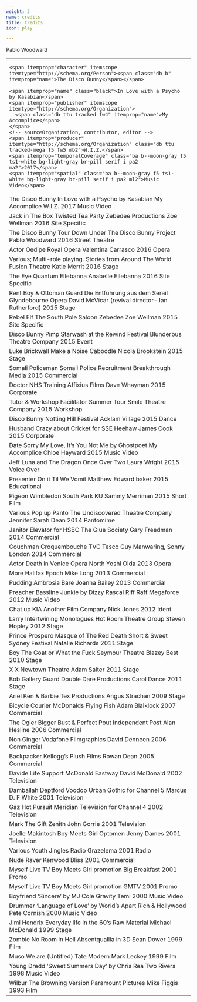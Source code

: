 ```yaml
---
weight: 3
name: credits
title: Credits
icon: play

---
```

<!--

`sameAs`: https://stackoverflow.com/questions/33042229/url-vs-sameas-schema-org#33046277
> Schema.org cannot expect everything to be clustered together nicely on every webpage: https://stackoverflow.com/questions/28888190/schema-org-organization-url-logo-in-one-place-and-social-links-in-another


<span itemscope itemtype="http://schema.org/TheaterEvent">
  <span itemprop="name">Julius Caesar at Shakespeare's Globe</span>
  <span itemprop="location" itemscope itemtype="http://schema.org/PerformingArtsTheater">
    <meta itemprop="name" content="Shakespeare's Globe"/>
    <link itemprop="sameAs" href="http://www.shakespearesglobe.com/"/>
    <meta itemprop="address" content="London, UK"/>

    <span itemprop="performer" content="actor">Pablo Woodward</span>

  </span>
  <span itemprop="offers" itemscope="" itemtype="http://schema.org/Offer">
    !<link itemprop="url" href="/examples/ticket/0012301230123"/>
    <span itemprop="priceCurrency" content="GBP">£</span>
    <span itemprop="price" content></span>
    <span itemprop="validFrom" content="2017-01-01T00:00">2017</span>
  </span>

  <span itemprop="startDate" content="2017-01-01T00:00">2017</span>
  <span itemprop="endDate" content="2017-01-01T00:01">2017</span>
  <span itemprop="availability" content="LimitedAvailability" itemtype="http://schema.org/LimitedAvailability"></span>

  <span itemprop="workPerformed" itemscope="" itemtype="http://schema.org/CreativeWork">
    <span itemprop="description" content="Recorded">Recorded</span>
    <link itemprop="sameAs" href="http://en.wikipedia.org/wiki/Julius_Caesar_(play)"/>
    <link itemprop="sameAs" href="http://worldcat.org/entity/work/id/1807288036"/>
    <span itemprop="creator" itemscope="" itemtype="http://schema.org/Person">
       <meta itemprop="name" content="William Shakespeare"/>
       <link itemprop="sameAs" href="http://en.wikipedia.org/wiki/William_Shakespeare"/>
    </span>
  </span>
</span>
-->

<div class="cf f4">
<span class="dn">Pablo Woodward</span>
<table class="collapse"><!-- table table-hover -->
<tbody>


<tr class="hover-bg-near-white transition">
<td class="pt3 pb3"itemscope itemtype="http://schema.org/CreativeWork">

    <span itemprop="character" itemscope itemtype="http://schema.org/Person"><span class="db b" itemprop="name">The Disco Bunny</span></span>

    <span itemprop="name" class="black">In Love with a Psycho by Kasabian</span>
    <span itemprop="publisher" itemscope itemtype="http://schema.org/Organization">
      <span class="db ttu tracked fw4" itemprop="name">My Accomplice</span>
    </span>
    <!-- sourceOrganization, contributor, editor -->
    <span itemprop="producer" itemtype="http://schema.org/Organization" class="db ttu tracked-mega f5 fw5 mb2">W.I.Z.</span>
    <span itemprop="temporalCoverage" class="ba b--moon-gray f5 ts1-white bg-light-gray br-pill serif i pa2 ma2">2017</span>
    <span itemprop="spatial" class="ba b--moon-gray f5 ts1-white bg-light-gray br-pill serif i pa2 ml2">Music Video</span>

</td>
</tr>

<tr class="hover-bg-near-white transition">
<td class="pt3 pb3">
  <span itemprop="character" class="db b">The Disco Bunny</span>
  <span itemprop="CreativeWork" class="black">In Love with a Psycho by Kasabian</span>
  <span itemprop="publisher" class="db ttu tracked fw4">My Accomplice</span>
  <!-- sourceOrganization, contributor, editor -->
  <span itemprop="producer" class="db ttu tracked-mega f5 fw5 mb2">W.I.Z.</span>
  <span itemprop="temporalCoverage" class="ba b--moon-gray f5 ts1-white bg-light-gray br-pill serif i pa2 ma2">2017</span>
  <span itemprop="spatial" class="ba b--moon-gray f5 ts1-white bg-light-gray br-pill serif i pa2 ml2">Music Video</span>
</td>
</tr>
<tr class="hover-bg-near-white transition">
<td class="pt3 pb3">
  <span itemprop="character" class="db b">Jack in The Box</span>
  <span itemprop="CreativeWork" class="black">Twisted Tea Party</span>
  <span itemprop="publisher" class="db ttu tracked fw4">Zebedee Productions</span>
  <span itemprop="producer" class="db ttu tracked-mega f5 fw5 mb2">Zoe Wellman</span>
  <span itemprop="temporalCoverage" class="ba b--moon-gray f5 ts1-white bg-light-gray br-pill serif i pa2 ma2">2016</span>
  <span itemprop="spatial" class="ba b--moon-gray f5 ts1-white bg-light-gray br-pill serif i pa2 ml2">Site Specific</span></td>
</tr>
<tr class="hover-bg-near-white transition">
<td class="pt3 pb3">
  <span itemprop="character" class="db b">The Disco Bunny</span>
  <span itemprop="CreativeWork" class="black">Tour Down Under</span>
  <span itemprop="publisher" class="db ttu tracked fw4">The Disco Bunny Project</span>
  <span itemprop="producer" class="db ttu tracked-mega f5 fw5 mb2">Pablo Woodward</span>
  <span itemprop="temporalCoverage" class="ba b--moon-gray f5 ts1-white bg-light-gray br-pill serif i pa2 ma2">2016</span>
  <span itemprop="spatial" class="ba b--moon-gray f5 ts1-white bg-light-gray br-pill serif i pa2 ml2">Street Theatre</span></td>
</tr>
<tr class="hover-bg-near-white transition">
<td class="pt3 pb3">
  <span itemprop="character" class="db b">Actor</span>
  <span itemprop="CreativeWork" class="black">Oedipe</span>
  <span itemprop="publisher" class="db ttu tracked fw4">Royal Opera</span>
  <span itemprop="producer" class="db ttu tracked-mega f5 fw5 mb2">Valentina Carrasco</span>
  <span itemprop="temporalCoverage" class="ba b--moon-gray f5 ts1-white bg-light-gray br-pill serif i pa2 ma2">2016</span>
  <span itemprop="spatial" class="ba b--moon-gray f5 ts1-white bg-light-gray br-pill serif i pa2 ml2">Opera</span></td>
</tr>
<tr class="hover-bg-near-white transition">
<td class="pt3 pb3">
  <span itemprop="character" class="db b">Various; Multi-role playing.</span>
  <span itemprop="CreativeWork" class="black">Stories from Around The World</span>
  <span itemprop="publisher" class="db ttu tracked fw4">Fusion Theatre</span>
  <span itemprop="producer" class="db ttu tracked-mega f5 fw5 mb2">Katie Merrit</span>
  <span itemprop="temporalCoverage" class="ba b--moon-gray f5 ts1-white bg-light-gray br-pill serif i pa2 ma2">2016</span>
  <span itemprop="spatial" class="ba b--moon-gray f5 ts1-white bg-light-gray br-pill serif i pa2 ml2">Stage</span></td>
</tr>
<tr class="hover-bg-near-white transition">
<td class="pt3 pb3">
  <span itemprop="character" class="db b">The Eye</span>
  <span itemprop="CreativeWork" class="black">Quantum</span>
  <span itemprop="publisher" class="db ttu tracked fw4">Ellebanna</span>
  <span itemprop="producer" class="db ttu tracked-mega f5 fw5 mb2">Anabelle Ellebanna</span>
  <span itemprop="temporalCoverage" class="ba b--moon-gray f5 ts1-white bg-light-gray br-pill serif i pa2 ma2">2016</span>
  <span itemprop="spatial" class="ba b--moon-gray f5 ts1-white bg-light-gray br-pill serif i pa2 ml2">Site Specific</span></td>
</tr>
<tr class="hover-bg-near-white transition">
<td class="pt3 pb3">
  <span itemprop="character" class="db b">Rent Boy & Ottoman Guard</span>
  <span itemprop="CreativeWork" class="black">Die Entführung aus dem Serail</span>
  <span itemprop="publisher" class="db ttu tracked fw4">Glyndebourne Opera</span>
  <span itemprop="producer" class="db ttu tracked-mega f5 fw5 mb2">David McVicar (revival director- Ian Rutherford)</span>
  <span itemprop="temporalCoverage" class="ba b--moon-gray f5 ts1-white bg-light-gray br-pill serif i pa2 ma2">2015</span>
  <span itemprop="spatial" class="ba b--moon-gray f5 ts1-white bg-light-gray br-pill serif i pa2 ml2">Stage</span></td>
</tr>
<tr class="hover-bg-near-white transition">
<td class="pt3 pb3">
  <span itemprop="character" class="db b">Rebel Elf</span>
  <span itemprop="CreativeWork" class="black">The South Pole Saloon</span>
  <span itemprop="publisher" class="db ttu tracked fw4">Zebedee</span>
  <span itemprop="producer" class="db ttu tracked-mega f5 fw5 mb2">Zoe Wellman</span>
  <span itemprop="temporalCoverage" class="ba b--moon-gray f5 ts1-white bg-light-gray br-pill serif i pa2 ma2">2015</span>
  <span itemprop="spatial" class="ba b--moon-gray f5 ts1-white bg-light-gray br-pill serif i pa2 ml2">Site Specific</span></td>
</tr>
<tr class="hover-bg-near-white transition">
<td class="pt3 pb3">
  <span itemprop="character" class="db b">Disco Bunny Pimp</span>
  <span itemprop="CreativeWork" class="black">Starwash at the Rewind Festival</span>
  <span itemprop="publisher" class="db ttu tracked fw4">Blunderbus Theatre Company</span>
  <span itemprop="temporalCoverage" class="ba b--moon-gray f5 ts1-white bg-light-gray br-pill serif i pa2 ma2">2015</span>
  <span itemprop="spatial" class="ba b--moon-gray f5 ts1-white bg-light-gray br-pill serif i pa2 ml2">Event</span></td>
</tr>
<tr class="hover-bg-near-white transition">
<td class="pt3 pb3">
  <span itemprop="character" class="db b">Luke Brickwall</span>
  <span itemprop="CreativeWork" class="black">Make a Noise</span>
  <span itemprop="publisher" class="db ttu tracked fw4">Caboodle</span>
  <span itemprop="producer" class="db ttu tracked-mega f5 fw5 mb2">Nicola Brookstein</span>
  <span itemprop="temporalCoverage" class="ba b--moon-gray f5 ts1-white bg-light-gray br-pill serif i pa2 ma2">2015</span>
  <span itemprop="spatial" class="ba b--moon-gray f5 ts1-white bg-light-gray br-pill serif i pa2 ml2">Stage</span></td>
</tr>
<tr class="hover-bg-near-white transition">
<td class="pt3 pb3">
  <span itemprop="character" class="db b">Somali Policeman</span>
  <span itemprop="CreativeWork" class="black">Somali Police Recruitment</span>
  <span itemprop="publisher" class="db ttu tracked fw4">Breakthrough Media</span>
  <span itemprop="temporalCoverage" class="ba b--moon-gray f5 ts1-white bg-light-gray br-pill serif i pa2 ma2">2015</span>
  <span itemprop="spatial" class="ba b--moon-gray f5 ts1-white bg-light-gray br-pill serif i pa2 ml2">Commercial</span></td>
</tr>
<tr class="hover-bg-near-white transition">
<td class="pt3 pb3">
  <span itemprop="character" class="db b">Doctor</span>
  <span itemprop="CreativeWork" class="black">NHS Training</span>
  <span itemprop="publisher" class="db ttu tracked fw4">Affixius Films</span>
  <span itemprop="producer" class="db ttu tracked-mega f5 fw5 mb2">Dave Whayman</span>
  <span itemprop="temporalCoverage" class="ba b--moon-gray f5 ts1-white bg-light-gray br-pill serif i pa2 ma2">2015</span>
  <span itemprop="spatial" class="ba b--moon-gray f5 ts1-white bg-light-gray br-pill serif i pa2 ml2">Corporate</span></td>
</tr>
<tr class="hover-bg-near-white transition">
<td class="pt3 pb3">
  <span itemprop="character" class="db b">Tutor & Workshop Facilitator</span>
  <span itemprop="CreativeWork" class="black">Summer Tour</span>
  <span itemprop="publisher" class="db ttu tracked fw4">Smile Theatre Company</span>
  <span itemprop="temporalCoverage" class="ba b--moon-gray f5 ts1-white bg-light-gray br-pill serif i pa2 ma2">2015</span>
  <span itemprop="spatial" class="ba b--moon-gray f5 ts1-white bg-light-gray br-pill serif i pa2 ml2">Workshop</span></td>
</tr>
<tr class="hover-bg-near-white transition">
<td class="pt3 pb3">
  <span itemprop="character" class="db b">Disco Bunny</span>
  <span itemprop="CreativeWork" class="black">Notting Hill Festival</span>
  <span itemprop="publisher" class="db ttu tracked fw4">Acklam Village</span>
  <span itemprop="temporalCoverage" class="ba b--moon-gray f5 ts1-white bg-light-gray br-pill serif i pa2 ma2">2015</span>
  <span itemprop="spatial" class="ba b--moon-gray f5 ts1-white bg-light-gray br-pill serif i pa2 ml2">Dance</span></td>
</tr>
<tr class="hover-bg-near-white transition">
<td class="pt3 pb3">
  <span itemprop="character" class="db b">Husband</span>
  <span itemprop="CreativeWork" class="black">Crazy about Cricket for SSE</span>
  <span itemprop="publisher" class="db ttu tracked fw4">Heehaw</span>
  <span itemprop="producer" class="db ttu tracked-mega f5 fw5 mb2">James Cook</span>
  <span itemprop="temporalCoverage" class="ba b--moon-gray f5 ts1-white bg-light-gray br-pill serif i pa2 ma2">2015</span>
  <span itemprop="spatial" class="ba b--moon-gray f5 ts1-white bg-light-gray br-pill serif i pa2 ml2">Corporate</span></td>
</tr>
<tr class="hover-bg-near-white transition">
<td class="pt3 pb3">
  <span itemprop="character" class="db b">Date</span>
  <span itemprop="CreativeWork" class="black">Sorry My Love, It's You Not Me by Ghostpoet</span>
  <span itemprop="publisher" class="db ttu tracked fw4">My Accomplice</span>
  <span itemprop="producer" class="db ttu tracked-mega f5 fw5 mb2">Chloe Hayward</span>
  <span itemprop="temporalCoverage" class="ba b--moon-gray f5 ts1-white bg-light-gray br-pill serif i pa2 ma2">2015</span>
  <span itemprop="spatial" class="ba b--moon-gray f5 ts1-white bg-light-gray br-pill serif i pa2 ml2">Music Video</span></td>
</tr>
<tr class="hover-bg-near-white transition">
<td class="pt3 pb3">
  <span itemprop="character" class="db b">Jeff</span>
  <span itemprop="CreativeWork" class="black">Luna and The Dragon</span>
  <span itemprop="publisher" class="db ttu tracked fw4">Once Over Two</span>
  <span itemprop="producer" class="db ttu tracked-mega f5 fw5 mb2">Laura Wright</span>
  <span itemprop="temporalCoverage" class="ba b--moon-gray f5 ts1-white bg-light-gray br-pill serif i pa2 ma2">2015</span>
  <span itemprop="spatial" class="ba b--moon-gray f5 ts1-white bg-light-gray br-pill serif i pa2 ml2">Voice Over</span></td>
</tr>
<tr class="hover-bg-near-white transition">
<td class="pt3 pb3">
  <span itemprop="character" class="db b">Presenter</span>
  <span itemprop="CreativeWork" class="black">On it Til We Vomit</span>
  <span itemprop="producer" class="db ttu tracked-mega f5 fw5 mb2">Matthew Edward baker</span>
  <span itemprop="temporalCoverage" class="ba b--moon-gray f5 ts1-white bg-light-gray br-pill serif i pa2 ma2">2015</span>
  <span itemprop="spatial" class="ba b--moon-gray f5 ts1-white bg-light-gray br-pill serif i pa2 ml2">Educational</span></td>
</tr>
<tr class="hover-bg-near-white transition">
<td class="pt3 pb3">
  <span itemprop="character" class="db b">Pigeon</span>
  <span itemprop="CreativeWork" class="black">Wimbledon South Park</span>
  <span itemprop="publisher" class="db ttu tracked fw4">KU</span>
  <span itemprop="producer" class="db ttu tracked-mega f5 fw5 mb2">Sammy Merriman</span>
  <span itemprop="temporalCoverage" class="ba b--moon-gray f5 ts1-white bg-light-gray br-pill serif i pa2 ma2">2015</span>
  <span itemprop="spatial" class="ba b--moon-gray f5 ts1-white bg-light-gray br-pill serif i pa2 ml2">Short Film</span></td>
</tr>
<tr class="hover-bg-near-white transition">
<td class="pt3 pb3">
  <span itemprop="character" class="db b">Various</span>
  <span itemprop="CreativeWork" class="black">Pop up Panto</span>
  <span itemprop="publisher" class="db ttu tracked fw4">The Undiscovered Theatre Company</span>
  <span itemprop="producer" class="db ttu tracked-mega f5 fw5 mb2">Jennifer Sarah Dean</span>
  <span itemprop="temporalCoverage" class="ba b--moon-gray f5 ts1-white bg-light-gray br-pill serif i pa2 ma2">2014</span>
  <span itemprop="spatial" class="ba b--moon-gray f5 ts1-white bg-light-gray br-pill serif i pa2 ml2">Pantomime</span></td>
</tr>
<tr class="hover-bg-near-white transition">
<td class="pt3 pb3">
  <span itemprop="character" class="db b">Janitor</span>
  <span itemprop="CreativeWork" class="black">Elevator for HSBC</span>
  <span itemprop="publisher" class="db ttu tracked fw4">The Glue Society</span>
  <span itemprop="producer" class="db ttu tracked-mega f5 fw5 mb2">Gary Freedman</span>
  <span itemprop="temporalCoverage" class="ba b--moon-gray f5 ts1-white bg-light-gray br-pill serif i pa2 ma2">2014</span>
  <span itemprop="spatial" class="ba b--moon-gray f5 ts1-white bg-light-gray br-pill serif i pa2 ml2">Commercial</span></td>
</tr>
<tr class="hover-bg-near-white transition">
<td class="pt3 pb3">
  <span itemprop="character" class="db b">Couchman</span>
  <span itemprop="CreativeWork" class="black">Croquembouche TVC</span>
  <span itemprop="publisher" class="db ttu tracked fw4">Tesco</span>
  <span itemprop="producer" class="db ttu tracked-mega f5 fw5 mb2">Guy Manwaring, Sonny London</span>
  <span itemprop="temporalCoverage" class="ba b--moon-gray f5 ts1-white bg-light-gray br-pill serif i pa2 ma2">2014</span>
  <span itemprop="spatial" class="ba b--moon-gray f5 ts1-white bg-light-gray br-pill serif i pa2 ml2">Commercial</span></td>
</tr>
<tr class="hover-bg-near-white transition">
<td class="pt3 pb3">
  <span itemprop="character" class="db b">Actor</span>
  <span itemprop="CreativeWork" class="black">Death in Venice</span>
  <span itemprop="publisher" class="db ttu tracked fw4">Opera North</span>
  <span itemprop="producer" class="db ttu tracked-mega f5 fw5 mb2">Yoshi Oida</span>
  <span itemprop="temporalCoverage" class="ba b--moon-gray f5 ts1-white bg-light-gray br-pill serif i pa2 ma2">2013</span>
  <span itemprop="spatial" class="ba b--moon-gray f5 ts1-white bg-light-gray br-pill serif i pa2 ml2">Opera</span></td>
</tr>
<tr class="hover-bg-near-white transition">
<td class="pt3 pb3">
  <span itemprop="character" class="db b">More</span>
  <span itemprop="CreativeWork" class="black">Halifax</span>
  <span itemprop="publisher" class="db ttu tracked fw4">Epoch</span>
  <span itemprop="producer" class="db ttu tracked-mega f5 fw5 mb2">Mike Long</span>
  <span itemprop="temporalCoverage" class="ba b--moon-gray f5 ts1-white bg-light-gray br-pill serif i pa2 ma2">2013</span>
  <span itemprop="spatial" class="ba b--moon-gray f5 ts1-white bg-light-gray br-pill serif i pa2 ml2">Commercial</span></td>
</tr>
<tr class="hover-bg-near-white transition">
<td class="pt3 pb3">
  <span itemprop="character" class="db b">Pudding</span>
  <span itemprop="CreativeWork" class="black">Ambrosia</span>
  <span itemprop="publisher" class="db ttu tracked fw4">Bare</span>
  <span itemprop="producer" class="db ttu tracked-mega f5 fw5 mb2">Joanna Bailey</span>
  <span itemprop="temporalCoverage" class="ba b--moon-gray f5 ts1-white bg-light-gray br-pill serif i pa2 ma2">2013</span>
  <span itemprop="spatial" class="ba b--moon-gray f5 ts1-white bg-light-gray br-pill serif i pa2 ml2">Commercial</span></td>
</tr>
<tr class="hover-bg-near-white transition">
<td class="pt3 pb3">
  <span itemprop="character" class="db b">Preacher</span>
  <span itemprop="CreativeWork" class="black">Bassline Junkie by Dizzy Rascal</span>
  <span itemprop="publisher" class="db ttu tracked fw4">Riff Raff</span>
  <span itemprop="producer" class="db ttu tracked-mega f5 fw5 mb2">Megaforce</span>
  <span itemprop="temporalCoverage" class="ba b--moon-gray f5 ts1-white bg-light-gray br-pill serif i pa2 ma2">2012</span>
  <span itemprop="spatial" class="ba b--moon-gray f5 ts1-white bg-light-gray br-pill serif i pa2 ml2">Music Video</span></td>
</tr>
<tr class="hover-bg-near-white transition">
<td class="pt3 pb3">
  <span itemprop="character" class="db b">Chat up</span>
  <span itemprop="CreativeWork" class="black">KIA</span>
  <span itemprop="publisher" class="db ttu tracked fw4">Another Film Company</span>
  <span itemprop="producer" class="db ttu tracked-mega f5 fw5 mb2">Nick Jones</span>
  <span itemprop="temporalCoverage" class="ba b--moon-gray f5 ts1-white bg-light-gray br-pill serif i pa2 ma2">2012</span>
  <span itemprop="spatial" class="ba b--moon-gray f5 ts1-white bg-light-gray br-pill serif i pa2 ml2">Ident</span></td>
</tr>
<tr class="hover-bg-near-white transition">
<td class="pt3 pb3">
  <span itemprop="character" class="db b">Larry</span>
  <span itemprop="CreativeWork" class="black">Intertwining Monologues</span>
  <span itemprop="publisher" class="db ttu tracked fw4">Hot Room Theatre Group</span>
  <span itemprop="producer" class="db ttu tracked-mega f5 fw5 mb2">Steven Hopley</span>
  <span itemprop="temporalCoverage" class="ba b--moon-gray f5 ts1-white bg-light-gray br-pill serif i pa2 ma2">2012</span>
  <span itemprop="spatial" class="ba b--moon-gray f5 ts1-white bg-light-gray br-pill serif i pa2 ml2">Stage</span></td>
</tr>
<tr class="hover-bg-near-white transition">
<td class="pt3 pb3">
  <span itemprop="character" class="db b">Prince Prospero</span>
  <span itemprop="CreativeWork" class="black">Masque of The Red Death</span>
  <span itemprop="publisher" class="db ttu tracked fw4">Short & Sweet Sydney Festival</span>
  <span itemprop="producer" class="db ttu tracked-mega f5 fw5 mb2">Natalie Richards</span>
  <span itemprop="temporalCoverage" class="ba b--moon-gray f5 ts1-white bg-light-gray br-pill serif i pa2 ma2">2011</span>
  <span itemprop="spatial" class="ba b--moon-gray f5 ts1-white bg-light-gray br-pill serif i pa2 ml2">Stage</span></td>
</tr>
<tr class="hover-bg-near-white transition">
<td class="pt3 pb3">
  <span itemprop="character" class="db b">Boy</span>
  <span itemprop="CreativeWork" class="black">The Goat or What the Fuck</span>
  <span itemprop="publisher" class="db ttu tracked fw4">Seymour Theatre</span>
  <span itemprop="producer" class="db ttu tracked-mega f5 fw5 mb2">Blazey Best</span>
  <span itemprop="temporalCoverage" class="ba b--moon-gray f5 ts1-white bg-light-gray br-pill serif i pa2 ma2">2010</span>
  <span itemprop="spatial" class="ba b--moon-gray f5 ts1-white bg-light-gray br-pill serif i pa2 ml2">Stage</span></td>
</tr>
<tr class="hover-bg-near-white transition">
<td class="pt3 pb3">
  <span itemprop="character" class="db b">X</span>
  <span itemprop="CreativeWork" class="black">X</span>
  <span itemprop="publisher" class="db ttu tracked fw4">Newtown Theatre</span>
  <span itemprop="producer" class="db ttu tracked-mega f5 fw5 mb2">Adam Salter</span>
  <span itemprop="temporalCoverage" class="ba b--moon-gray f5 ts1-white bg-light-gray br-pill serif i pa2 ma2">2011</span>
  <span itemprop="spatial" class="ba b--moon-gray f5 ts1-white bg-light-gray br-pill serif i pa2 ml2">Stage</span></td>
</tr>
<tr class="hover-bg-near-white transition">
<td class="pt3 pb3">
  <span itemprop="character" class="db b">Bob</span>
  <span itemprop="CreativeWork" class="black">Gallery Guard</span>
  <span itemprop="publisher" class="db ttu tracked fw4">Double Dare Productions</span>
  <span itemprop="producer" class="db ttu tracked-mega f5 fw5 mb2">Carol Dance</span>
  <span itemprop="temporalCoverage" class="ba b--moon-gray f5 ts1-white bg-light-gray br-pill serif i pa2 ma2">2011</span>
  <span itemprop="spatial" class="ba b--moon-gray f5 ts1-white bg-light-gray br-pill serif i pa2 ml2">Stage</span></td>
</tr>
<tr class="hover-bg-near-white transition">
<td class="pt3 pb3">
  <span itemprop="character" class="db b">Ariel</span>
  <span itemprop="CreativeWork" class="black">Ken & Barbie</span>
  <span itemprop="publisher" class="db ttu tracked fw4">Tex Productions</span>
  <span itemprop="producer" class="db ttu tracked-mega f5 fw5 mb2">Angus Strachan</span>
  <span itemprop="temporalCoverage" class="ba b--moon-gray f5 ts1-white bg-light-gray br-pill serif i pa2 ma2">2009</span>
  <span itemprop="spatial" class="ba b--moon-gray f5 ts1-white bg-light-gray br-pill serif i pa2 ml2">Stage</span></td>
</tr>
<tr class="hover-bg-near-white transition">
<td class="pt3 pb3">
  <span itemprop="character" class="db b">Bicycle Courier</span>
  <span itemprop="CreativeWork" class="black">McDonalds</span>
  <span itemprop="publisher" class="db ttu tracked fw4">Flying Fish</span>
  <span itemprop="producer" class="db ttu tracked-mega f5 fw5 mb2">Adam Blaiklock</span>
  <span itemprop="temporalCoverage" class="ba b--moon-gray f5 ts1-white bg-light-gray br-pill serif i pa2 ma2">2007</span>
  <span itemprop="spatial" class="ba b--moon-gray f5 ts1-white bg-light-gray br-pill serif i pa2 ml2">Commercial</span></td>
</tr>
<tr class="hover-bg-near-white transition">
<td class="pt3 pb3">
  <span itemprop="character" class="db b">The Ogler</span>
  <span itemprop="CreativeWork" class="black">Bigger Bust & Perfect Pout</span>
  <span itemprop="publisher" class="db ttu tracked fw4">Independent Post</span>
  <span itemprop="producer" class="db ttu tracked-mega f5 fw5 mb2">Alan Hesline</span>
  <span itemprop="temporalCoverage" class="ba b--moon-gray f5 ts1-white bg-light-gray br-pill serif i pa2 ma2">2006</span>
  <span itemprop="spatial" class="ba b--moon-gray f5 ts1-white bg-light-gray br-pill serif i pa2 ml2">Commercial</span></td>
</tr>
<tr class="hover-bg-near-white transition">
<td class="pt3 pb3">
  <span itemprop="character" class="db b">Non Ginger</span>
  <span itemprop="CreativeWork" class="black">Vodafone</span>
  <span itemprop="publisher" class="db ttu tracked fw4">Filmgraphics</span>
  <span itemprop="producer" class="db ttu tracked-mega f5 fw5 mb2">David Denneen</span>
  <span itemprop="temporalCoverage" class="ba b--moon-gray f5 ts1-white bg-light-gray br-pill serif i pa2 ma2">2006</span>
  <span itemprop="spatial" class="ba b--moon-gray f5 ts1-white bg-light-gray br-pill serif i pa2 ml2">Commercial</span></td>
</tr>
<tr class="hover-bg-near-white transition">
<td class="pt3 pb3">
  <span itemprop="character" class="db b">Backpacker</span>
  <span itemprop="CreativeWork" class="black">Kellogg's</span>
  <span itemprop="publisher" class="db ttu tracked fw4">Plush Films</span>
  <span itemprop="producer" class="db ttu tracked-mega f5 fw5 mb2">Rowan Dean</span>
  <span itemprop="temporalCoverage" class="ba b--moon-gray f5 ts1-white bg-light-gray br-pill serif i pa2 ma2">2005</span>
  <span itemprop="spatial" class="ba b--moon-gray f5 ts1-white bg-light-gray br-pill serif i pa2 ml2">Commercial</span></td>
</tr>
<tr class="hover-bg-near-white transition">
<td class="pt3 pb3">
  <span itemprop="character" class="db b">Davide</span>
  <span itemprop="CreativeWork" class="black">Life Support</span>
  <span itemprop="publisher" class="db ttu tracked fw4">McDonald Eastway</span>
  <span itemprop="producer" class="db ttu tracked-mega f5 fw5 mb2">David McDonald</span>
  <span itemprop="temporalCoverage" class="ba b--moon-gray f5 ts1-white bg-light-gray br-pill serif i pa2 ma2">2002</span>
  <span itemprop="spatial" class="ba b--moon-gray f5 ts1-white bg-light-gray br-pill serif i pa2 ml2">Television</span></td>
</tr>
<tr class="hover-bg-near-white transition">
<td class="pt3 pb3">
  <span itemprop="character" class="db b">Damballah</span>
  <span itemprop="CreativeWork" class="black">Deptford Voodoo</span>
  <span itemprop="publisher" class="db ttu tracked fw4">Urban Gothic for Channel 5</span>
  <span itemprop="producer" class="db ttu tracked-mega f5 fw5 mb2">Marcus D. F White</span>
  <span itemprop="temporalCoverage" class="ba b--moon-gray f5 ts1-white bg-light-gray br-pill serif i pa2 ma2">2001</span>
  <span itemprop="spatial" class="ba b--moon-gray f5 ts1-white bg-light-gray br-pill serif i pa2 ml2">Television</span></td>
</tr>
<tr class="hover-bg-near-white transition">
<td class="pt3 pb3">
  <span itemprop="character" class="db b">Gaz</span>
  <span itemprop="CreativeWork" class="black">Hot Pursuit</span>
  <span itemprop="publisher" class="db ttu tracked fw4">Meridian Television for Channel 4</span>
  <span itemprop="temporalCoverage" class="ba b--moon-gray f5 ts1-white bg-light-gray br-pill serif i pa2 ma2">2002</span>
  <span itemprop="spatial" class="ba b--moon-gray f5 ts1-white bg-light-gray br-pill serif i pa2 ml2">Television</span></td>
</tr>
<tr class="hover-bg-near-white transition">
<td class="pt3 pb3">
  <span itemprop="character" class="db b">Mark</span>
  <span itemprop="CreativeWork" class="black">The Gift</span>
  <span itemprop="publisher" class="db ttu tracked fw4">Zenith</span>
  <span itemprop="producer" class="db ttu tracked-mega f5 fw5 mb2">John Gorrie</span>
  <span itemprop="temporalCoverage" class="ba b--moon-gray f5 ts1-white bg-light-gray br-pill serif i pa2 ma2">2001</span>
  <span itemprop="spatial" class="ba b--moon-gray f5 ts1-white bg-light-gray br-pill serif i pa2 ml2">Television</span></td>
</tr>
<tr class="hover-bg-near-white transition">
<td class="pt3 pb3">
  <span itemprop="character" class="db b">Joelle Makintosh</span>
  <span itemprop="CreativeWork" class="black">Boy Meets Girl</span>
  <span itemprop="publisher" class="db ttu tracked fw4">Optomen</span>
  <span itemprop="producer" class="db ttu tracked-mega f5 fw5 mb2">Jenny Dames</span>
  <span itemprop="temporalCoverage" class="ba b--moon-gray f5 ts1-white bg-light-gray br-pill serif i pa2 ma2">2001</span>
  <span itemprop="spatial" class="ba b--moon-gray f5 ts1-white bg-light-gray br-pill serif i pa2 ml2">Television</span></td>
</tr>
<tr class="hover-bg-near-white transition">
<td class="pt3 pb3">
  <span itemprop="character" class="db b">Various</span>
  <span itemprop="CreativeWork" class="black">Youth Jingles</span>
  <span itemprop="publisher" class="db ttu tracked fw4">Radio Grazelema</span>
  <span itemprop="temporalCoverage" class="ba b--moon-gray f5 ts1-white bg-light-gray br-pill serif i pa2 ma2">2001</span>
  <span itemprop="spatial" class="ba b--moon-gray f5 ts1-white bg-light-gray br-pill serif i pa2 ml2">Radio</span></td>
</tr>
<tr class="hover-bg-near-white transition">
<td class="pt3 pb3">
  <span itemprop="character" class="db b">Nude Raver</span>
  <span itemprop="CreativeWork" class="black">Kenwood</span>
  <span itemprop="publisher" class="db ttu tracked fw4">Bliss</span>
  <span itemprop="temporalCoverage" class="ba b--moon-gray f5 ts1-white bg-light-gray br-pill serif i pa2 ma2">2001</span>
  <span itemprop="spatial" class="ba b--moon-gray f5 ts1-white bg-light-gray br-pill serif i pa2 ml2">Commercial</span></td>
</tr>
<tr class="hover-bg-near-white transition">
<td class="pt3 pb3">
  <span itemprop="character" class="db b">Myself</span>
  <span itemprop="CreativeWork" class="black">Live TV Boy Meets Girl promotion</span>
  <span itemprop="publisher" class="db ttu tracked fw4">Big Breakfast</span>
  <span itemprop="temporalCoverage" class="ba b--moon-gray f5 ts1-white bg-light-gray br-pill serif i pa2 ma2">2001</span>
  <span itemprop="spatial" class="ba b--moon-gray f5 ts1-white bg-light-gray br-pill serif i pa2 ml2">Promo</span></td>
</tr>
<tr class="hover-bg-near-white transition">
<td class="pt3 pb3">
  <span itemprop="character" class="db b">Myself</span>
  <span itemprop="CreativeWork" class="black">Live TV Boy Meets Girl promotion</span>
  <span itemprop="publisher" class="db ttu tracked fw4">GMTV</span>
  <span itemprop="temporalCoverage" class="ba b--moon-gray f5 ts1-white bg-light-gray br-pill serif i pa2 ma2">2001</span>
  <span itemprop="spatial" class="ba b--moon-gray f5 ts1-white bg-light-gray br-pill serif i pa2 ml2">Promo</span></td>
</tr>
<tr class="hover-bg-near-white transition">
<td class="pt3 pb3">
  <span itemprop="character" class="db b">Boyfriend</span>
  <span itemprop="CreativeWork" class="black">'Sincere' by MJ Cole</span>
  <span itemprop="publisher" class="db ttu tracked fw4">Gravity</span>
  <span itemprop="producer" class="db ttu tracked-mega f5 fw5 mb2">Temi</span>
  <span itemprop="temporalCoverage" class="ba b--moon-gray f5 ts1-white bg-light-gray br-pill serif i pa2 ma2">2000</span>
  <span itemprop="spatial" class="ba b--moon-gray f5 ts1-white bg-light-gray br-pill serif i pa2 ml2">Music Video</span></td>
</tr>
<tr class="hover-bg-near-white transition">
<td class="pt3 pb3">
  <span itemprop="character" class="db b">Drummer</span>
  <span itemprop="CreativeWork" class="black">'Language of Love' by World's Apart</span>
  <span itemprop="publisher" class="db ttu tracked fw4">Rich & Hollywood</span>
  <span itemprop="producer" class="db ttu tracked-mega f5 fw5 mb2">Pete Cornish</span>
  <span itemprop="temporalCoverage" class="ba b--moon-gray f5 ts1-white bg-light-gray br-pill serif i pa2 ma2">2000</span>
  <span itemprop="spatial" class="ba b--moon-gray f5 ts1-white bg-light-gray br-pill serif i pa2 ml2">Music Video</span></td>
</tr>
<tr class="hover-bg-near-white transition">
<td class="pt3 pb3">
  <span itemprop="character" class="db b">Jimi Hendrix</span>
  <span itemprop="CreativeWork" class="black">Everyday life in the 60’s</span>
  <span itemprop="publisher" class="db ttu tracked fw4">Raw Material</span>
  <span itemprop="producer" class="db ttu tracked-mega f5 fw5 mb2">Michael McDonald</span>
  <span itemprop="temporalCoverage" class="ba b--moon-gray f5 ts1-white bg-light-gray br-pill serif i pa2 ma2">1999</span>
  <span itemprop="spatial" class="ba b--moon-gray f5 ts1-white bg-light-gray br-pill serif i pa2 ml2">Stage</span></td>
</tr>
<tr class="hover-bg-near-white transition">
<td class="pt3 pb3">
  <span itemprop="character" class="db b">Zombie</span>
  <span itemprop="CreativeWork" class="black">No Room in Hell</span>
  <span itemprop="publisher" class="db ttu tracked fw4">Absentquallia in 3D</span>
  <span itemprop="producer" class="db ttu tracked-mega f5 fw5 mb2">Sean Dower</span>
  <span itemprop="temporalCoverage" class="ba b--moon-gray f5 ts1-white bg-light-gray br-pill serif i pa2 ma2">1999</span>
  <span itemprop="spatial" class="ba b--moon-gray f5 ts1-white bg-light-gray br-pill serif i pa2 ml2">Film</span></td>
</tr>
<tr class="hover-bg-near-white transition">
<td class="pt3 pb3">
  <span itemprop="character" class="db b">Muso</span>
  <span itemprop="CreativeWork" class="black">We are (Untitled)</span>
  <span itemprop="publisher" class="db ttu tracked fw4">Tate Modern</span>
  <span itemprop="producer" class="db ttu tracked-mega f5 fw5 mb2">Mark Leckey</span>
  <span itemprop="temporalCoverage" class="ba b--moon-gray f5 ts1-white bg-light-gray br-pill serif i pa2 ma2">1999</span>
  <span itemprop="spatial" class="ba b--moon-gray f5 ts1-white bg-light-gray br-pill serif i pa2 ml2">Film</span></td>
</tr>
<tr class="hover-bg-near-white transition">
<td class="pt3 pb3">
  <span itemprop="character" class="db b">Young Dredd</span>
  <span itemprop="CreativeWork" class="black">'Sweet Summers Day' by Chris Rea</span>
  <span itemprop="publisher" class="db ttu tracked fw4">Two Rivers</span>
  <span itemprop="temporalCoverage" class="ba b--moon-gray f5 ts1-white bg-light-gray br-pill serif i pa2 ma2">1998</span>
  <span itemprop="spatial" class="ba b--moon-gray f5 ts1-white bg-light-gray br-pill serif i pa2 ml2">Music Video</span></td>
</tr>
<tr class="hover-bg-near-white transition">
<td class="pt3 pb3">
  <span itemprop="character" class="db b">Wilbur</span>
  <span itemprop="CreativeWork" class="black">The Browning Version</span>
  <span itemprop="publisher" class="db ttu tracked fw4">Paramount Pictures</span>
  <span itemprop="producer" class="db ttu tracked-mega f5 fw5 mb2">Mike Figgis</span>
  <span itemprop="temporalCoverage" class="ba b--moon-gray f5 ts1-white bg-light-gray br-pill serif i pa2 ma2">1993</span>
  <span itemprop="spatial" class="ba b--moon-gray f5 ts1-white bg-light-gray br-pill serif i pa2 ml2">Film</span></td>
</tr>
</tbody>
</table>
</div>
